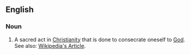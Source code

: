 ==English==

===Noun===
#A sacred act in [[Christianity]] that is done to consecrate oneself to [[God]].  See also: [http://en.wikipedia.org/wiki/Sacrament Wikipedia's Article].
